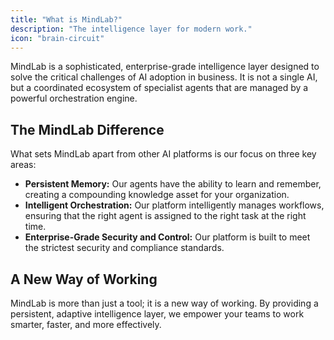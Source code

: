 ```yaml
---
title: "What is MindLab?"
description: "The intelligence layer for modern work."
icon: "brain-circuit"
---
```


MindLab is a sophisticated, enterprise-grade intelligence layer designed to solve the critical challenges of AI adoption in business. It is not a single AI, but a coordinated ecosystem of specialist agents that are managed by a powerful orchestration engine.

## The MindLab Difference

What sets MindLab apart from other AI platforms is our focus on three key areas:

-   **Persistent Memory:** Our agents have the ability to learn and remember, creating a compounding knowledge asset for your organization.
-   **Intelligent Orchestration:** Our platform intelligently manages workflows, ensuring that the right agent is assigned to the right task at the right time.
-   **Enterprise-Grade Security and Control:** Our platform is built to meet the strictest security and compliance standards.

## A New Way of Working

MindLab is more than just a tool; it is a new way of working. By providing a persistent, adaptive intelligence layer, we empower your teams to work smarter, faster, and more effectively.